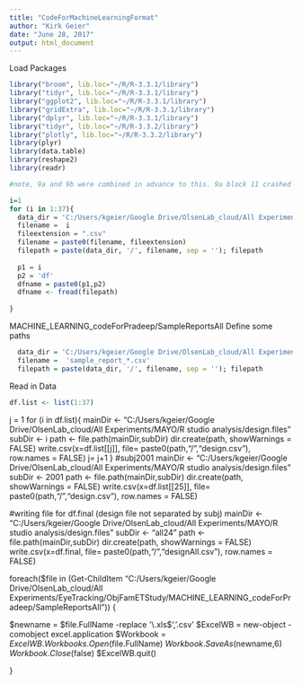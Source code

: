 ```yaml
---
title: "CodeForMachineLearningFormat"
author: "Kirk Geier"
date: "June 28, 2017"
output: html_document
---
```


Load Packages
```r
library("broom", lib.loc="~/R/R-3.3.1/library")
library("tidyr", lib.loc="~/R/R-3.3.1/library")
library("ggplot2", lib.loc="~/R/R-3.3.1/library")
library("gridExtra", lib.loc="~/R/R-3.3.1/library")
library("dplyr", lib.loc="~/R/R-3.3.1/library")
library("tidyr", lib.loc="~/R/R-3.3.2/library")
library("plotly", lib.loc="~/R/R-3.3.2/library")
library(plyr)
library(data.table)
library(reshape2)
library(readr)
```


```r
#note, 9a and 9b were combined in advance to this. 9a block 11 crashed part way through. 

i=1
for (i in 1:37){
  data_dir = 'C:/Users/kgeier/Google Drive/OlsenLab_cloud/All Experiments/EyeTracking/ObjFamETStudy/MACHINE_LEARNING_codeForPradeep/SampleReportsAll' 
  filename =  i
  fileextension = ".csv"
  filename = paste0(filename, fileextension)
  filepath = paste(data_dir, '/', filename, sep = ''); filepath
  
  p1 = i
  p2 = 'df'
  dfname = paste0(p1,p2)
  dfname <- fread(filepath)
  
}


```











MACHINE_LEARNING_codeForPradeep/SampleReportsAll
Define some paths
```r
  data_dir = 'C:/Users/kgeier/Google Drive/OlsenLab_cloud/All Experiments/EyeTracking/ObjFamETStudy/MACHINE_LEARNING_codeForPradeep/SampleReportsAll' 
  filename =  'sample_report_*.csv' 
  filepath = paste(data_dir, '/', filename, sep = ''); filepath
```
Read in Data
```r

df.list <- list(1:37)

```

j = 1 
for (i in df.list){
  mainDir <- "C:/Users/kgeier/Google Drive/OlsenLab_cloud/All Experiments/MAYO/R studio analysis/design.files"
  subDir <- i
  path <- file.path(mainDir,subDir)
  dir.create(path, showWarnings = FALSE)
  write.csv(x=df.list[[j]], file= paste0(path,"/","design.csv"), row.names = FALSE)
  j= j+1
}
#subj2001
mainDir <- "C:/Users/kgeier/Google Drive/OlsenLab_cloud/All Experiments/MAYO/R studio analysis/design.files"
subDir <- 2001
path <- file.path(mainDir,subDir)
dir.create(path, showWarnings = FALSE)
write.csv(x=df.list[[25]], file= paste0(path,"/","design.csv"), row.names = FALSE)

#writing file for df.final (design file not separated by subj)
mainDir <- "C:/Users/kgeier/Google Drive/OlsenLab_cloud/All Experiments/MAYO/R studio analysis/design.files"
subDir <- "all24"
path <- file.path(mainDir,subDir)
dir.create(path, showWarnings = FALSE)
write.csv(x=df.final, file= paste0(path,"/","designAll.csv"), row.names = FALSE)





foreach($file in (Get-ChildItem "C:/Users/kgeier/Google Drive/OlsenLab_cloud/All Experiments/EyeTracking/ObjFamETStudy/MACHINE_LEARNING_codeForPradeep/SampleReportsAll")) {

  $newname = $file.FullName -replace '\.xls$', '.csv'
  $ExcelWB = new-object -comobject excel.application
  $Workbook = $ExcelWB.Workbooks.Open($file.FullName) 
  $Workbook.SaveAs($newname,6)
  $Workbook.Close($false)
  $ExcelWB.quit()

}

